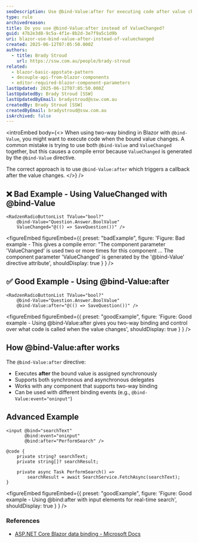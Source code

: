 ```yaml
---
seoDescription: Use @bind-Value:after for executing code after value changes in Blazor components instead of trying to combine @bind-Value with ValueChanged, which causes compile errors.
type: rule
archivedreason:
title: Do you use @bind-Value:after instead of ValueChanged?
guid: 47b2e3d8-9c5a-4f1e-8b2d-3e7f9a5c1d9b
uri: blazor-use-bind-value-after-instead-of-valuechanged
created: 2025-06-12T07:05:50.000Z
authors:
  - title: Brady Stroud
    url: https://ssw.com.au/people/brady-stroud
related:
  - blazor-basic-appstate-pattern
  - decouple-api-from-blazor-components
  - editor-required-blazor-component-parameters
lastUpdated: 2025-06-12T07:05:50.000Z
lastUpdatedBy: Brady Stroud [SSW]
lastUpdatedByEmail: bradystroud@ssw.com.au
createdBy: Brady Stroud [SSW]
createdByEmail: bradystroud@ssw.com.au
isArchived: false
---
```


<introEmbed
  body={<>
When using two-way binding in Blazor with `@bind-Value`, you might want to execute code when the bound value changes. A common mistake is trying to use both `@bind-Value` and `ValueChanged` together, but this causes a compile error because `ValueChanged` is generated by the `@bind-Value` directive.

The correct approach is to use `@bind-Value:after` which triggers a callback after the value changes.
  </>}
/>
## ❌ Bad Example - Using ValueChanged with @bind-Value

```razor
<RadzenRadioButtonList TValue="bool?"
    @bind-Value="Question.Answer.BoolValue"
    ValueChanged="@(() => SaveQuestion())" />
```

<figureEmbed figureEmbed={{
  preset: "badExample",
  figure: 'Figure: Bad example - This gives a compile error: "The component parameter \'ValueChanged\' is used two or more times for this component ... The component parameter \'ValueChanged\' is generated by the \'@bind-Value\' directive attribute',
  shouldDisplay: true
} } />


## ✅ Good Example - Using @bind-Value:after

```razor
<RadzenRadioButtonList TValue="bool?"
    @bind-Value="Question.Answer.BoolValue"
    @bind-Value:after="@(() => SaveQuestion())" />
```

<figureEmbed figureEmbed={{
  preset: "goodExample",
  figure: 'Figure: Good example - Using @bind-Value:after gives you two-way binding and control over what code is called when the value changes',
  shouldDisplay: true
} } />


## How @bind-Value:after works

The `@bind-Value:after` directive:

* Executes **after** the bound value is assigned synchronously
* Supports both synchronous and asynchronous delegates
* Works with any component that supports two-way binding
* Can be used with different binding events (e.g., `@bind-Value:event="oninput"`)

## Advanced Example

```razor
<input @bind="searchText"
       @bind:event="oninput"
       @bind:after="PerformSearch" />

@code {
    private string? searchText;
    private string[]? searchResult;

    private async Task PerformSearch() =>
        searchResult = await SearchService.FetchAsync(searchText);
}
```

<figureEmbed figureEmbed={{
  preset: "goodExample",
  figure: 'Figure: Good example - Using @bind:after with input elements for real-time search',
  shouldDisplay: true
} } />


### References

* [ASP.NET Core Blazor data binding - Microsoft Docs](https://learn.microsoft.com/en-us/aspnet/core/blazor/components/data-binding?WT.mc_id=DT-MVP-33518)
